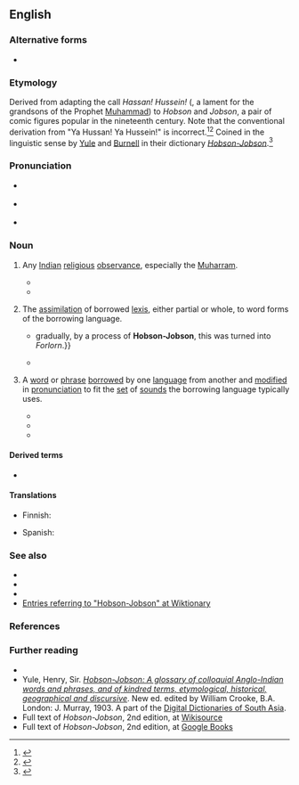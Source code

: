{{also|hobson-jobson}}
==English==
{{was wotd|2009|September|8}}

===Alternative forms===
* {{l|en|hobson-jobson}}

===Etymology===
Derived from adapting the call ''Hassan! Hussein!'' ({{m|ar|حَسَن حُسَيْن}}, a lament for the grandsons of the Prophet [[Muhammad]]) to ''Hobson'' and ''Jobson'', a pair of comic figures popular in the nineteenth century. Note that the conventional derivation from "Ya Hussan! Ya Hussein!" is incorrect.<ref>{{cite-book|year=2010|author=T. Nagle|title='Cunning Passages, Contrived Corridors': Unexpected Essays in the History of Lexicography|chapter='There is Much, Very Much, in the Name of a Book' or, the Famous Title of Hobson-Jobson and How it Got that Way|isbn=8876992073|publisher=Monza: Polimetrica|page=111–128}}</ref><ref>{{cite-magazine|year=2014|author=James Lambert|title=A much tortured expression: A new look at Hobson-Jobson.|volume=27|issue=1|page=54-88|magazine=International Journal of Lexicography|url=http://ijl.oxfordjournals.org/content/early/2013/11/27/ijl.ect037}}</ref>
Coined in the linguistic sense by [[w:Henry Yule|Yule]] and [[w:Arthur Coke Burnell|Burnell]] in their dictionary [[w:Hobson-Jobson|''Hobson-Jobson'']].<ref>{{cite-magazine|year=2014|author=James Lambert|title=A much tortured expression: A new look at Hobson-Jobson.|volume=27|issue=1|page=54-88|magazine=International Journal of Lexicography|url=http://ijl.oxfordjournals.org/content/early/2013/11/27/ijl.ect037}}</ref>

===Pronunciation===
* {{a|UK}} {{IPA|en|/ˌhɒb.sənˈdʒɒb.sən/}}
* {{a|US}} {{IPA|en|/ˌhɑb.sənˈdʒɑb.sən/}}
* {{audio|en|en-au-Hobson-Jobson.ogg|Audio (AU)}}

===Noun===
{{examples|examples=* English {{m|en|hoosegow||jail}} from Spanish {{m|es|juzgado|}}
* English {{m|en|plonk||cheap wine}} from the word "''blanc''" in {{m|fr|vin blanc||white wine}}}}
{{en-noun|~}}

# {{lb|en|Anglo-Indian|slang|obsolete}} Any [[Indian]] [[religious]] [[observance]], especially the [[Muharram]].
#* {{quote-book|en|year=1851|title=Jamie Gordon|page=85|passage=‘You must be moped to death in this dull place; and next week is '''Hobson Jobson'''. Can’t you throw some dust any how, in the eyes of the cat, and meet me and Philip somewhere, and so get away to the Tamacha.’}}
#* {{quote-journal|1=en|date=8 Apr 1903|journal=Queensland Figaro|place=Brisbane|page=23|column=2|text=The dusky sons of Mohammed have been having a high old time down at the British India Company’s wharves during the past few days. [. . .] It was the great week of ‘'''Hobson-Jobson''',’ as it is known out East, or the time of the Mohurram.}}
# {{lb|en|linguistics|uncountable}} The [[assimilation]] of borrowed [[lexis]], either partial or whole, to word forms of the borrowing language.
#* {{quote-book|en|year=1886||author=Yule|last=Yule|first=Henry|authorlink=Henry Yule|author2=Burnell|last2=Burnell|first2=A.C.|authorlink2=Arthur Coke Burnell|title=Hobson-Jobson|page=265|passage=''Falaun'', s. {{...}} gradually, by a process of '''Hobson-Jobson''', this was turned into ''Forlorn''.}}
#* {{quote-journal|1=en|date=20 Feb 1909|journal=The Argus|place=Melbourne|page=6|column=4|text=Learned persons, especially those who know all about ‘Volksetymologie,’ whether under that imposing name, or more familiarly as ‘'''Hobson-Jobson''',’ are advised to pass on to the next question.}}
# {{lb|en|linguistics|countable}} A [[word]] or [[phrase]] [[borrow]]ed by one [[language]] from another and [[modify|modified]] in [[pronunciation]] to fit the [[set]] of [[sound]]s the borrowing language typically uses.
#: {{cot|en|mondegreen}}
#* {{quote-journal|1=en|date=June 1899|journal=Indian Antiquary|page=161|column=2|text=CARAFT, here is a delicious '''Hobson-Jobson''' from that veritable well of curious Anglo-Indianisms, the ''Madras Manual of Administration''[.]}}
#* {{quote-book|en|year=1977|author=Robert H. Stacy|title=Defamiliarization in Language and Literature|page=51|passage=If the French for pun, ''calembour'', derives (as Spitzer maintained) from "conundrum"; this points up well the at first puzzling effect of such devices. ''Caran d'Ache'' is in fact an intentional '''hobson-jobson'''.}}
#* {{quote-text|en|year=2003|author=Jan Venolia|title=The Right Word!|page=4|passage=A '''Hobson-Jobson''' turns a difficult word or phrase into something more tractable (or perhaps less offensive). By that route, a Texas river that French trappers had named Purgatoire became the Picketwire, and the Malay word ''kampong'' became the English word ''compound''.}}

====Derived terms====
* {{l|en|law of Hobson-Jobson}}

====Translations====
{{trans-top|borrowed word or phrase with altered pronunciation}}
* Finnish: {{t|fi|erikoislaina}}
{{trans-mid}}
* Spanish: {{t|es|traducción mocosuena}} {{qualifier|colloquial}}
{{trans-bottom}}

===See also===
* {{l|en|folk etymology}}
* {{l|en|calque}}
* {{l|en|phono-semantic matching}}
* [http://en.wiktionary.org/w/index.php?title=Special%3ASearch&redirs=0&search=hobson-jobson&fulltext=Search&ns0=1&ns100=1&title=Special%3ASearch&advanced=1&fulltext=Advanced+search Entries referring to "Hobson-Jobson" at Wiktionary]

===References===
<references/>

===Further reading===
* {{pedia}}
* Yule, Henry, Sir. [http://dsal.uchicago.edu/dictionaries/hobsonjobson ''Hobson-Jobson: A glossary of colloquial Anglo-Indian words and phrases, and of kindred terms, etymological, historical, geographical and discursive'']. New ed. edited by William Crooke, B.A. London: J. Murray, 1903. A part of the [http://dsal.uchicago.edu/dictionaries/ Digital Dictionaries of South Asia].
* Full text of ''Hobson-Jobson'', 2nd edition, at [[s:en:Index:Hobson-Jobson_a_glossary_of_colloquial_Anglo-Indian_words_and_phrases,_and_of_kindred_terms,_etymological,_historical,_geographical_and_discursive.djvu|Wikisource]]
* Full text of ''Hobson-Jobson'', 2nd edition, at [http://books.google.com/books?id=PQYYAAAAMAAJ&printsec=frontcover&dq=hobson-jobson&ei=N3JKSqa4BoGczQT-w7myBg Google Books]

{{cln|en|autological terms|reduplications}}